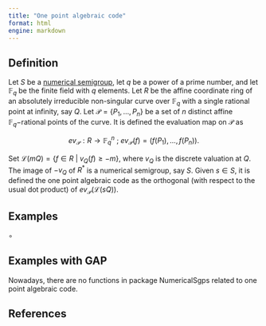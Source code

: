 ```yaml
---
title: "One point algebraic code"
format: html
engine: markdown
---
```


## Definition

Let $S$ be a [numerical semigroup](../Basic-concepts/Numerical-semigroup.qmd), let $q$ be a power of a prime number, and let $\mathbb{F}_q$ be the finite field with $q$ elements. Let $R$ be the affine coordinate ring of an absolutely irreducible non-singular curve over $\mathbb{F}_q$ with a single rational point at infinity, say $Q$. Let $\mathcal{P} = \{P_1, \ldots, P_n\}$ be a set of $n$ distinct affine $\mathbb{F}_q-$rational points of the curve. It is defined the evaluation map on $\mathcal{P}$ as

$$
ev_{\mathcal{P}} : R \to \mathbb{F}_q^n ~ ; ~ ev_{\mathcal{P}}(f) = (f(P_1), \ldots, f(P_n)).
$$

Set $\mathcal{L}(mQ) = \{f \in R ~ | ~ v_Q(f) \ge -m\}$, where $v_Q$ is the discrete valuation at $Q$. The image of $-v_Q$ of $R^*$ is a numerical semigroup, say $S$. Given $s \in S$, it is defined the one point algebraic code as the orthogonal (with respect to the usual dot product) of $ev_{\mathcal{P}}(\mathcal{L}(sQ))$.

## Examples

$\circ$

## Examples with GAP

Nowadays, there are no functions in package NumericalSgps related to one point algebraic code.

## References
